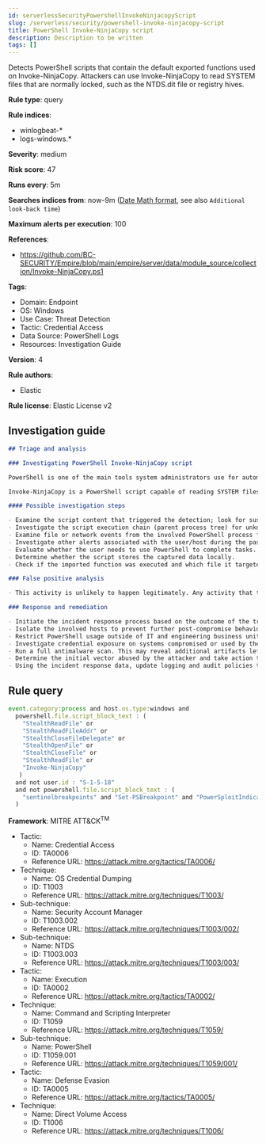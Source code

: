 ```yaml
---
id: serverlessSecurityPowershellInvokeNinjacopyScript
slug: /serverless/security/powershell-invoke-ninjacopy-script
title: PowerShell Invoke-NinjaCopy script
description: Description to be written
tags: []
---
```


<div id="powershell-invoke-ninjacopy-script"></div>

Detects PowerShell scripts that contain the default exported functions used on Invoke-NinjaCopy. Attackers can use Invoke-NinjaCopy to read SYSTEM files that are normally locked, such as the NTDS.dit file or registry hives.

**Rule type**: query

**Rule indices**: 

* winlogbeat-*
* logs-windows.*

**Severity**: medium

**Risk score**: 47

**Runs every**: 5m

**Searches indices from**: now-9m ([Date Math format](((ref))/common-options.html#date-math), see also <DocLink id="serverlessSecurityRulesUiCreate" section="set-the-rules-schedule">`Additional look-back time`</DocLink>)

**Maximum alerts per execution**: 100

**References**: 

* https://github.com/BC-SECURITY/Empire/blob/main/empire/server/data/module_source/collection/Invoke-NinjaCopy.ps1

**Tags**: 

* Domain: Endpoint
* OS: Windows
* Use Case: Threat Detection
* Tactic: Credential Access
* Data Source: PowerShell Logs
* Resources: Investigation Guide

**Version**: 4

**Rule authors**: 

* Elastic

**Rule license**: Elastic License v2

## Investigation guide

```markdown
## Triage and analysis

### Investigating PowerShell Invoke-NinjaCopy script

PowerShell is one of the main tools system administrators use for automation, report routines, and other tasks, making it available for use in various environments, creating an attractive way for attackers to execute code.

Invoke-NinjaCopy is a PowerShell script capable of reading SYSTEM files that were normally locked, such as `NTDS.dit` or sensitive registry locations. It does so by using the direct volume access technique, which enables attackers to bypass access control mechanisms and file system monitoring by reading the raw data directly from the disk and extracting the file by parsing the file system structures.

#### Possible investigation steps

- Examine the script content that triggered the detection; look for suspicious DLL imports, collection or exfiltration capabilities, suspicious functions, encoded or compressed data, and other potentially malicious characteristics.
- Investigate the script execution chain (parent process tree) for unknown processes. Examine their executable files for prevalence, whether they are located in expected locations, and if they are signed with valid digital signatures.
- Examine file or network events from the involved PowerShell process for suspicious behavior.
- Investigate other alerts associated with the user/host during the past 48 hours.
- Evaluate whether the user needs to use PowerShell to complete tasks.
- Determine whether the script stores the captured data locally.
- Check if the imported function was executed and which file it targeted.

### False positive analysis

- This activity is unlikely to happen legitimately. Any activity that triggered the alert and is not inherently malicious must be monitored by the security team.

### Response and remediation

- Initiate the incident response process based on the outcome of the triage.
- Isolate the involved hosts to prevent further post-compromise behavior.
- Restrict PowerShell usage outside of IT and engineering business units using GPOs, AppLocker, Intune, or similar software.
- Investigate credential exposure on systems compromised or used by the attacker to ensure all compromised accounts are identified. Reset passwords for these accounts and other potentially compromised credentials, such as email, business systems, and web services.
- Run a full antimalware scan. This may reveal additional artifacts left in the system, persistence mechanisms, and malware components.
- Determine the initial vector abused by the attacker and take action to prevent reinfection through the same vector.
- Using the incident response data, update logging and audit policies to improve the mean time to detect (MTTD) and the mean time to respond (MTTR).

```

## Rule query

```js
event.category:process and host.os.type:windows and
  powershell.file.script_block_text : (
    "StealthReadFile" or
    "StealthReadFileAddr" or
    "StealthCloseFileDelegate" or
    "StealthOpenFile" or
    "StealthCloseFile" or
    "StealthReadFile" or
    "Invoke-NinjaCopy"
   )
  and not user.id : "S-1-5-18"
  and not powershell.file.script_block_text : (
    "sentinelbreakpoints" and "Set-PSBreakpoint" and "PowerSploitIndicators"
  )

```

**Framework**: MITRE ATT&CK<sup>TM</sup>

* Tactic:
    * Name: Credential Access
    * ID: TA0006
    * Reference URL: https://attack.mitre.org/tactics/TA0006/
* Technique:
    * Name: OS Credential Dumping
    * ID: T1003
    * Reference URL: https://attack.mitre.org/techniques/T1003/
* Sub-technique:
    * Name: Security Account Manager
    * ID: T1003.002
    * Reference URL: https://attack.mitre.org/techniques/T1003/002/
* Sub-technique:
    * Name: NTDS
    * ID: T1003.003
    * Reference URL: https://attack.mitre.org/techniques/T1003/003/
* Tactic:
    * Name: Execution
    * ID: TA0002
    * Reference URL: https://attack.mitre.org/tactics/TA0002/
* Technique:
    * Name: Command and Scripting Interpreter
    * ID: T1059
    * Reference URL: https://attack.mitre.org/techniques/T1059/
* Sub-technique:
    * Name: PowerShell
    * ID: T1059.001
    * Reference URL: https://attack.mitre.org/techniques/T1059/001/
* Tactic:
    * Name: Defense Evasion
    * ID: TA0005
    * Reference URL: https://attack.mitre.org/tactics/TA0005/
* Technique:
    * Name: Direct Volume Access
    * ID: T1006
    * Reference URL: https://attack.mitre.org/techniques/T1006/

